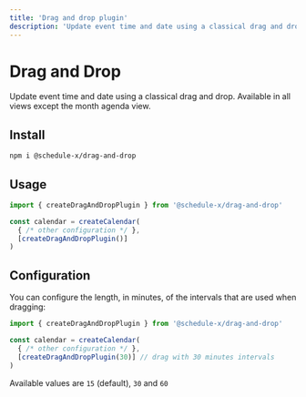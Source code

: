 ```yaml
---
title: 'Drag and drop plugin'
description: 'Update event time and date using a classical drag and drop.'
---
```


# Drag and Drop

Update event time and date using a classical drag and drop. Available in all views except the month agenda view.

## Install

```bash copy
npm i @schedule-x/drag-and-drop
```

## Usage

```js
import { createDragAndDropPlugin } from '@schedule-x/drag-and-drop'

const calendar = createCalendar(
  { /* other configuration */ },
  [createDragAndDropPlugin()]
)
```

## Configuration

You can configure the length, in minutes, of the intervals that are used when dragging:

```js
import { createDragAndDropPlugin } from '@schedule-x/drag-and-drop'

const calendar = createCalendar(
  { /* other configuration */ },
  [createDragAndDropPlugin(30)] // drag with 30 minutes intervals
)
```

Available values are `15` (default), `30` and `60`
